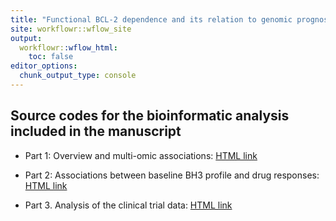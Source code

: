 ```yaml
---
title: "Functional BCL-2 dependence and its relation to genomic prognostic markers and response to treatment in chronic lymphocytic leukemia"
site: workflowr::wflow_site
output:
  workflowr::wflow_html:
    toc: false
editor_options:
  chunk_output_type: console
---
```


## Source codes for the bioinformatic analysis included in the manuscript

* Part 1: Overview and multi-omic associations: [HTML link](manuscript_overview.html)  

* Part 2: Associations between baseline BH3 profile and drug responses: [HTML link](manuscript_drugResponses.html)  

* Part 3. Analysis of the clinical trial data: [HTML link](manuscript_clinicalAnalysis.html)

